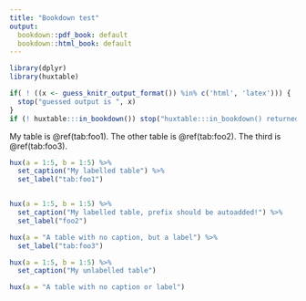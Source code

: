 ```yaml
---
title: "Bookdown test"
output:
  bookdown::pdf_book: default
  bookdown::html_book: default
---
```


```r
library(dplyr)
library(huxtable)

if( ! ((x <- guess_knitr_output_format()) %in% c('html', 'latex'))) {
  stop("guessed output is ", x)
}
if (! huxtable:::in_bookdown()) stop("huxtable:::in_bookdown() returned false")
```

My table is \@ref(tab:foo1). The other table
is \@ref(tab:foo2). The third is \@ref(tab:foo3).

```r


hux(a = 1:5, b = 1:5) %>% 
  set_caption("My labelled table") %>% 
  set_label("tab:foo1")


hux(a = 1:5, b = 1:5) %>% 
  set_caption("My labelled table, prefix should be autoadded!") %>% 
  set_label("foo2")

hux(a = "A table with no caption, but a label") %>% 
  set_label("tab:foo3")

hux(a = 1:5, b = 1:5) %>% 
  set_caption("My unlabelled table")

hux(a = "A table with no caption or label")

```
